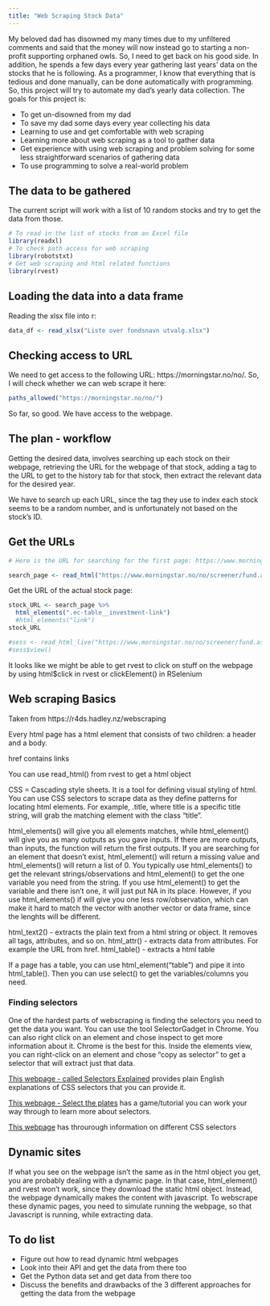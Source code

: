 ```yaml
---
title: "Web Scraping Stock Data"
---
```


My beloved dad has disowned my many times due to my unfiltered comments and said that the money  will now instead go to starting a non-profit supporting orphaned owls. So, I need to get back on his good side. In addition, he spends a few days every year gathering last years' data on the stocks that he is following. As a programmer, I know that everything that is tedious and done manually, can be done automatically with programming. So, this project will try to automate my dad's yearly data collection. The goals for this project is:

- To get un-disowned from my dad
- To save my dad some days every year collecting his data
- Learning to use and get comfortable with web scraping
- Learning more about web scraping as a tool to gather data
- Get experience with using web scraping and problem solving for some less straightforward scenarios of gathering data
- To use programming to solve a real-world problem


## The data to be gathered

The current script will work with a list of 10 random stocks and try to get the data from those.


```r
# To read in the list of stocks from an Excel file
library(readxl)
# To check path access for web scraping
library(robotstxt)
# Get web scraping and html related functions
library(rvest)
```


## Loading the data into a data frame

Reading the xlsx file into r:
```r
data_df <- read_xlsx("Liste over fondsnavn utvalg.xlsx")
```


## Checking access to URL

We need to get access to the following URL: https://morningstar.no/no/. So, I will check whether we can web scrape it here:
```r
paths_allowed("https://morningstar.no/no/")
```
So far, so good. We have access to the webpage.

## The plan - workflow

Getting the desired data, involves searching up each stock on their webpage, retrieving the URL for the webpage of that stock, adding a tag to the URL to get to the history tab for that stock, then extract the relevant data for the desired year.

We have to search up each URL, since the tag they use to index each stock seems to be a random number, and is unfortunately not based on the stock's ID.


## Get the URLs

```r
# Here is the URL for searching for the first page: https://www.morningstar.no/no/screener/fund.aspx#?filtersSelectedValue=%7B%22term%22:%22LU0048574536%22%7D&page=1&sortField=legalName&sortOrder=asc

search_page <- read_html("https://www.morningstar.no/no/screener/fund.aspx#?filtersSelectedValue=%7B%22term%22:%22LU0048574536%22%7D&page=1&sortField=legalName&sortOrder=asc")

```

Get the URL of the actual stock page:
```r
stock_URL <- search_page %>%
  html_elements(".ec-table__investment-link")
  #html_elements("link")
stock_URL

#sess <- read_html_live("https://www.morningstar.no/no/screener/fund.aspx#?filtersSelectedValue=%7B%22term%22:%22LU0048574536%22%7D&page=1&sortField=legalName&sortOrder=asc")
#sess$view()
```

It looks like we might be able to get rvest to click on stuff on the webpage by using html$click in rvest or clickElement() in RSelenium



## Web scraping Basics

Taken from https://r4ds.hadley.nz/webscraping

Every html page has a html element that consists of two children: a header and a body. 

href contains links

You can use read_html() from rvest to get a html object

CSS = Cascading style sheets. It is a tool for defining visual styling of html. You can use CSS selectors to scrape data as they define patterns for locating html elements. For example, .title, where title is a specific title string, will grab the matching element with the class "title".

html_elements() will give you all elements matches, while html_element() will give you as many outputs as you gave inputs. If there are more outputs, than inputs, the function will return the first outputs. If you are searching for an element that doesn't exist, html_element() will return a missing value and html_elements() will return a list of 0. You typically use html_elements() to get the relevant strings/observations and html_element() to get the one variable you need from the string. If you use html_element() to get the variable and there isn't one, it will just put NA in its place. However, if you use html_elements() if will give you one less row/observation, which can make it hard to match the vector with another vector or data frame, since the lenghts will be different.

html_text2() - extracts the plain text from a html string or object. It removes all tags, attributes, and so on.
html_attr() - extracts data from attributes. For example the URL from href.
html_table() - extracts a html table

If a page has a table, you can use html_element("table") and pipe it into html_table(). Then you can use select() to get the variables/columns you need.


### Finding selectors

One of the hardest parts of webscraping is finding the selectors you need to get the data you want. You can use the tool SelectorGadget in Chrome. You can also right click on an element and chose inspect to get more information about it. Chrome is the best for this. Inside the elements view, you can right-click on an element and chose "copy as selector" to get a selector that will extract just that data.

[This webpage - called Selectors Explained](https://kittygiraudel.github.io/selectors-explained/) provides plain English explanations of CSS selectors that you can provide it.

[This webpage - Select the plates](https://flukeout.github.io/) has a game/tutorial you can work your way through to learn more about selectors.

[This webpage](https://developer.mozilla.org/en-US/docs/Web/CSS/CSS_selectors) has throurough information on different CSS selectors


## Dynamic sites

If what you see on the webpage isn't the same as in the html object you get, you are probably dealing with a dynamic page. In that case, html_element() and rvest won't work, since they download the static html object. Instead, the webpage dynamically makes the content with javascript. To webscrape these dynamic pages, you need to simulate running the webpage, so that Javascript is running, while extracting data.


## To do list

- Figure out how to read dynamic html webpages
- Look into their API and get the data from there too
- Get the Python data set and get data from there too
- Discuss the benefits and drawbacks of the 3 different approaches for getting the data from the webpage